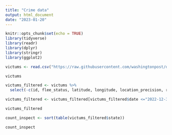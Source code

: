 ---
title: "Crime data"
output: html_document
date: "2023-01-20"
---

```{r setup, include=FALSE}
knitr::opts_chunk$set(echo = TRUE)
library(tidyverse)
library(readr)
library(dplyr)
library(stringr)
library(ggplot2)
```



```{r victums, include=FALSE}
victums <- read.csv("https://raw.githubusercontent.com/washingtonpost/data-police-shootings/master/v2/fatal-police-shootings-data.csv")

victums
```


```{r}
victums_filtered <- victums %>% 
  select(-c(id, flee_status, latitude, longitude, location_precision, race_source, agency_ids))

victums_filtered <- victums_filtered[victums_filtered$date <="2022-12-31", ]

victums_filtered

```



```{r}
count_inspect <- sort(table(victums_filtered$state))

count_inspect
```

